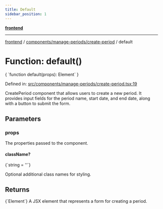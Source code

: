 ```yaml
---
title: Default
sidebar_position: 1
---
```



[**frontend**](../../../..)

***

[frontend](../../../..) / [components/manage-periods/create-period](..) / default

# Function: default()

<CodeBlock language="ts">
{ `function default(props): Element` }
</CodeBlock>

Defined in: [src/components/manage-periods/create-period.tsx:19](https://github.com/svsticky/CommitteeClash/blob/e5fd1c9fb89fe447a4c38e43ebba51eb1e51230c/frontend/src/components/manage-periods/create-period.tsx#L19)

CreatePeriod component that allows users to create a new period.
It provides input fields for the period name, start date, and end date,
along with a button to submit the form.

## Parameters

### props

The properties passed to the component.

#### className?
<CodeBlock language="ts">
{`string = ''`}
</CodeBlock>

Optional additional class names for styling.

## Returns
<CodeBlock language="ts">
{`Element`}
</CodeBlock>
A JSX element that represents a form for creating a period.
